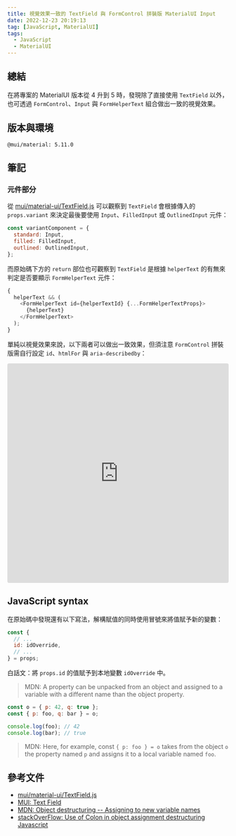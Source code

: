 ```yaml
---
title: 視覺效果一致的 TextField 與 FormControl 拼裝版 MaterialUI Input
date: 2022-12-23 20:19:13
tag: [JavaScript, MaterialUI]
tags:
  - JavaScript
  - MaterialUI
---
```


## 總結

在將專案的 MaterialUI 版本從 4 升到 5 時，發現除了直接使用 `TextField` 以外，也可透過 `FormControl`、`Input` 與 `FormHelperText` 組合做出一致的視覺效果。

## 版本與環境

```plaintext
@mui/material: 5.11.0
```

## 筆記

### 元件部分

從 [mui/material-ui/TextField.js](https://github.com/mui/material-ui/blob/master/packages/mui-material/src/TextField/TextField.js) 可以觀察到 `TextField` 會根據傳入的 `props.variant` 來決定最後要使用 `Input`、`FilledInput` 或 `OutlinedInput` 元件：

```js
const variantComponent = {
  standard: Input,
  filled: FilledInput,
  outlined: OutlinedInput,
};
```

而原始碼下方的 `return` 部位也可觀察到 `TextField` 是根據 `helperText` 的有無來判定是否要顯示 `FormHelperText` 元件：

```js
{
  helperText && (
    <FormHelperText id={helperTextId} {...FormHelperTextProps}>
      {helperText}
    </FormHelperText>
  );
}
```

單純以視覺效果來說，以下兩者可以做出一致效果，但須注意 `FormControl` 拼裝版需自行設定 `id`、`htmlFor` 與 `aria-describedby`：

<iframe
  src="https://codesandbox.io/embed/mui-textfield-input-formcontrol-hpbhqh?fontsize=14&hidenavigation=1&module=%2Fdemo.tsx&theme=dark"
  style="width:100%; height:500px; border:0; border-radius: 4px; overflow:hidden;"
  title="mui-TextField-Input-FormControl"
  allow="accelerometer; ambient-light-sensor; camera; encrypted-media; geolocation; gyroscope; hid; microphone; midi; payment; usb; vr; xr-spatial-tracking"
  sandbox="allow-forms allow-modals allow-popups allow-presentation allow-same-origin allow-scripts"
></iframe>

## JavaScript syntax

在原始碼中發現還有以下寫法，解構賦值的同時使用冒號來將值賦予新的變數：

```js
const {
  // ...
  id: idOverride,
  // ...
} = props;
```

白話文：將 `props.id` 的值賦予到本地變數 `idOverride` 中。

> MDN: A property can be unpacked from an object and assigned to a variable with a different name than the object property.

```js
const o = { p: 42, q: true };
const { p: foo, q: bar } = o;

console.log(foo); // 42
console.log(bar); // true
```

> MDN: Here, for example, const `{ p: foo } = o` takes from the object `o` the property named `p` and assigns it to a local variable named `foo`.

## 參考文件

- [mui/material-ui/TextField.js](https://github.com/mui/material-ui/blob/master/packages/mui-material/src/TextField/TextField.js)
- [MUI: Text Field](https://mui.com/material-ui/react-text-field/)
- [MDN: Object destructuring -- Assigning to new variable names](https://developer.mozilla.org/en-US/docs/Web/JavaScript/Reference/Operators/Destructuring_assignment#assigning_to_new_variable_names)
- [stackOverFlow: Use of Colon in object assignment destructuring Javascript](https://stackoverflow.com/questions/51959013/use-of-colon-in-object-assignment-destructuring-javascript)
